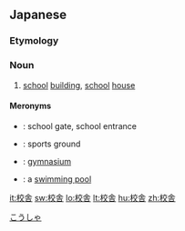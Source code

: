 {{also|校舍}}
==Japanese==
{{ja-kanjitab|こう|しゃ|yomi=o}}

===Etymology===
{{suffix|校|舎|lang=ja|t1=school|t2=house|sort=こうしゃ}}

===Noun===
{{ja-noun|こうしゃ|kyu=校舍}}

# [[school]] [[building]], [[school]] [[house]]

====Meronyms====
* {{ja-r|校門|こうもん}}: school gate, school entrance
* {{ja-r|運動場|うんどうじょう}}: sports ground
* {{ja-r|体育館|たいいくかん}}: [[gymnasium]]
* {{ja-r|プール}}: a [[swimming pool]]

[[Category:ja:Education|こうしゃ]]

[[it:校舎]]
[[sw:校舎]]
[[lo:校舎]]
[[lt:校舎]]
[[hu:校舎]]
[[zh:校舎]]